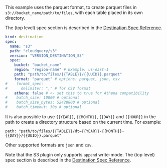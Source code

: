 This example uses the parquet format, to create parquet files in `s3://bucket_name/path/to/files`, with each table placed in its own directory.

The (top level) spec section is described in the [Destination Spec Reference](/docs/reference/destination-spec).

```yaml copy
kind: destination
spec:
  name: "s3"
  path: "cloudquery/s3"
  version: "VERSION_DESTINATION_S3"
  spec:
    bucket: "bucket_name"
    region: "region-name" # Example: us-east-1
    path: "path/to/files/{{TABLE}}/{{UUID}}.parquet"
    format: "parquet" # options: parquet, json, csv
#    format_spec:
#      delimiter: "," # for CSV format
    athena: false # <- set this to true for Athena compatibility
#    batch_size: 10000 # optional
#    batch_size_bytes: 52428800 # optional
#    batch_timeout: 30s # optional
```

It is also possible to use `{{YEAR}}`, `{{MONTH}}`, `{{DAY}}` and `{{HOUR}}` in the path to create a directory structure based on the current time. For example:

```
path: "path/to/files/{{TABLE}}/dt={{YEAR}}-{{MONTH}}-{{DAY}}/{{UUID}}.parquet"
```

Other supported formats are `json` and `csv`.

Note that the S3 plugin only supports `append` write-mode. The (top level) spec section is described in the [Destination Spec Reference](/docs/reference/destination-spec).
